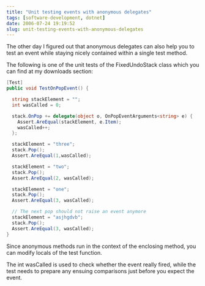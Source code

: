 ```yaml
---
title: "Unit testing events with anonymous delegates"
tags: [software-development, dotnet]
date: 2006-07-24 19:19:52
slug: unit-testing-events-with-anonymous-delegates
---
```


The other day I figured out that anonymous delegates can also help you to test an event while staying nicely contained within a single test method. 

The following is one of the unit tests of the FixedUndoStack class which you can find at my downloads section:

```csharp
[Test]
public void TestOnPopEvent() {

  string stackElement = "";
  int wasCalled = 0;

  stack.OnPop += delegate(object o, OnPopEventArguments<string> e) {
    Assert.AreEqual(stackElement, e.Item);
    wasCalled++;
  };

  stackElement = "three";
  stack.Pop();
  Assert.AreEqual(1,wasCalled);

  stackElement = "two";
  stack.Pop();
  Assert.AreEqual(2, wasCalled);

  stackElement = "one";
  stack.Pop();
  Assert.AreEqual(3, wasCalled);

  // The next pop should not raise an event anymore
  stackElement = "asjhgdvb"; 
  stack.Pop();
  Assert.AreEqual(3, wasCalled);
}
```

Since anonymous methods run in the context of the enclosing method, you can modify locals of the test function. 

The int wasCalled is used to check whether the event really fired, while the test needs to prepare any ensuing comparisons just before you expect the event.